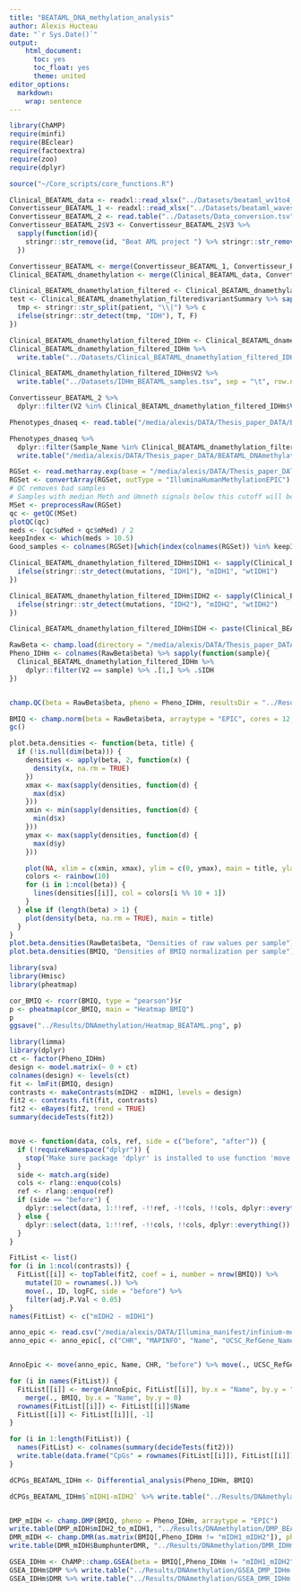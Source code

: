 ```yaml
---
title: "BEATAML_DNA_methylation_analysis"
author: Alexis Hucteau
date: "`r Sys.Date()`"
output:
    html_document:
      toc: yes
      toc_float: yes
      theme: united
editor_options:
  markdown:
    wrap: sentence
---
```


```r
library(ChAMP)
require(minfi)  
require(BEclear)
require(factoextra)
require(zoo)
require(dplyr)

source("~/Core_scripts/core_functions.R")
```

```r
Clinical_BEATAML_data <- readxl::read_xlsx("../Datasets/beataml_wv1to4_clinical.xlsx", sheet = 1)
Convertisseur_BEATAML_1 <- readxl::read_xlsx("../Datasets/beataml_waves1to4_sample_mapping.xlsx", sheet = 1)
Convertisseur_BEATAML_2 <- read.table("../Datasets/Data_conversion.tsv", sep = "\t", header = F) %>% .[2:3]
Convertisseur_BEATAML_2$V3 <- Convertisseur_BEATAML_2$V3 %>%
  sapply(function(id){
    stringr::str_remove(id, "Beat AML project ") %>% stringr::str_remove_all("\\[|\\]")
  })
```

```r
Convertisseur_BEATAML <- merge(Convertisseur_BEATAML_1, Convertisseur_BEATAML_2, by.x = "labId", by.y = "V3", all.x = F, all.y = F)
Clinical_BEATAML_dnamethylation <- merge(Clinical_BEATAML_data, Convertisseur_BEATAML, by = "dbgap_subject_id", all.x = F, all.y = F)
```

```r
Clinical_BEATAML_dnamethylation_filtered <- Clinical_BEATAML_dnamethylation[c(107, 1:3, 9, 17:19, 35, 41:42, 50, 55:56, 63, 65:73, 86, 95:99, 102:103)]
test <- Clinical_BEATAML_dnamethylation_filtered$variantSummary %>% sapply(function(patient){
  tmp <- stringr::str_split(patient, "\\|") %>% c
  ifelse(stringr::str_detect(tmp, "IDH"), T, F)
})

Clinical_BEATAML_dnamethylation_filtered_IDHm <- Clinical_BEATAML_dnamethylation_filtered[test,] %>% .[!is.na(.$variantSummary),]
Clinical_BEATAML_dnamethylation_filtered_IDHm %>%
  write.table("../Datasets/Clinical_BEATAML_dnamethylation_filtered_IDHm.tsv", sep = "\t", row.names = F)

Clinical_BEATAML_dnamethylation_filtered_IDHm$V2 %>%
  write.table("../Datasets/IDHm_BEATAML_samples.tsv", sep = "\t", row.names = F, col.names = F, quote = F)
```

```r
Convertisseur_BEATAML_2 %>% 
  dplyr::filter(V2 %in% Clinical_BEATAML_dnamethylation_filtered_IDHm$V2)

Phenotypes_dnaseq <- read.table("/media/alexis/DATA/Thesis_paper_DATA/BEATAML_DNAmethylation/GSE159907_RAW/Phenotypes.csv", sep =",", header = T)

Phenotypes_dnaseq %>%
  dplyr::filter(Sample_Name %in% Clinical_BEATAML_dnamethylation_filtered_IDHm$V2) %>%
  write.table("/media/alexis/DATA/Thesis_paper_DATA/BEATAML_DNAmethylation/BEATAML_IDHm/Phenotypes.csv", sep = ",", row.names = F)
```

```r
RGSet <- read.metharray.exp(base = "/media/alexis/DATA/Thesis_paper_DATA/BEATAML_DNAmethylation/BEATAML_IDHm", recursive = T, force = TRUE)
RGSet <- convertArray(RGSet, outType = "IlluminaHumanMethylationEPIC")
# QC removes bad samples
# Samples with median Meth and Umneth signals below this cutoff will be labelled ‘bad’
MSet <- preprocessRaw(RGSet)
qc <- getQC(MSet)
plotQC(qc)
meds <- (qc$uMed + qc$mMed) / 2
keepIndex <- which(meds > 10.5)
Good_samples <- colnames(RGSet)[which(index(colnames(RGSet)) %in% keepIndex)]

Clinical_BEATAML_dnamethylation_filtered_IDHm$IDH1 <- sapply(Clinical_BEATAML_dnamethylation_filtered_IDHm$variantSummary, function(mutations){
  ifelse(stringr::str_detect(mutations, "IDH1"), "mIDH1", "wtIDH1")
})

Clinical_BEATAML_dnamethylation_filtered_IDHm$IDH2 <- sapply(Clinical_BEATAML_dnamethylation_filtered_IDHm$variantSummary, function(mutations){
  ifelse(stringr::str_detect(mutations, "IDH2"), "mIDH2", "wtIDH2")
})

Clinical_BEATAML_dnamethylation_filtered_IDHm$IDH <- paste(Clinical_BEATAML_dnamethylation_filtered_IDHm$IDH1, Clinical_BEATAML_dnamethylation_filtered_IDHm$IDH2, sep= "_") %>% stringr::str_remove(pattern = "wtIDH1_") %>% stringr::str_remove(pattern = "_wtIDH2")

RawBeta <- champ.load(directory = "/media/alexis/DATA/Thesis_paper_DATA/BEATAML_DNAmethylation/BEATAML_IDHm", arraytype = "EPIC")
Pheno_IDHm <- colnames(RawBeta$beta) %>% sapply(function(sample){
  Clinical_BEATAML_dnamethylation_filtered_IDHm %>% 
    dplyr::filter(V2 == sample) %>% .[1,] %>% .$IDH
})


champ.QC(beta = RawBeta$beta, pheno = Pheno_IDHm, resultsDir = "../Results/DNAmethylation/Rawbeta_QC")
```

```r
BMIQ <- champ.norm(beta = RawBeta$beta, arraytype = "EPIC", cores = 12, resultsDir = "../Results/DNAmethylation/BMIQ_Normalization/", method = "BMIQ")
gc()
```

```r
plot.beta.densities <- function(beta, title) {
  if (!is.null(dim(beta))) {
    densities <- apply(beta, 2, function(x) {
      density(x, na.rm = TRUE)
    })
    xmax <- max(sapply(densities, function(d) {
      max(d$x)
    }))
    xmin <- min(sapply(densities, function(d) {
      min(d$x)
    }))
    ymax <- max(sapply(densities, function(d) {
      max(d$y)
    }))

    plot(NA, xlim = c(xmin, xmax), ylim = c(0, ymax), main = title, ylab = "")
    colors <- rainbow(10)
    for (i in 1:ncol(beta)) {
      lines(densities[[i]], col = colors[i %% 10 + 1])
    }
  } else if (length(beta) > 1) {
    plot(density(beta, na.rm = TRUE), main = title)
  }
}
plot.beta.densities(RawBeta$beta, "Densities of raw values per sample")
plot.beta.densities(BMIQ, "Densities of BMIQ normalization per sample")
```

```r
library(sva)
library(Hmisc)
library(pheatmap)

cor_BMIQ <- rcorr(BMIQ, type = "pearson")$r
p <- pheatmap(cor_BMIQ, main = "Heatmap BMIQ")
p
ggsave("../Results/DNAmethylation/Heatmap_BEATAML.png", p)
```



```r
library(limma)
library(dplyr)
ct <- factor(Pheno_IDHm)
design <- model.matrix(~ 0 + ct)
colnames(design) <- levels(ct)
fit <- lmFit(BMIQ, design)
contrasts <- makeContrasts(mIDH2 - mIDH1, levels = design)
fit2 <- contrasts.fit(fit, contrasts)
fit2 <- eBayes(fit2, trend = TRUE)
summary(decideTests(fit2))


move <- function(data, cols, ref, side = c("before", "after")) {
  if (!requireNamespace("dplyr")) {
    stop("Make sure package 'dplyr' is installed to use function 'move'")
  }
  side <- match.arg(side)
  cols <- rlang::enquo(cols)
  ref <- rlang::enquo(ref)
  if (side == "before") {
    dplyr::select(data, 1:!!ref, -!!ref, -!!cols, !!cols, dplyr::everything())
  } else {
    dplyr::select(data, 1:!!ref, -!!cols, !!cols, dplyr::everything())
  }
}

FitList <- list()
for (i in 1:ncol(contrasts)) {
  FitList[[i]] <- topTable(fit2, coef = i, number = nrow(BMIQ)) %>%
    mutate(ID = rownames(.)) %>%
    move(., ID, logFC, side = "before") %>%
    filter(adj.P.Val < 0.05)
}
names(FitList) <- c("mIDH2 - mIDH1")

anno_epic <- read.csv("/media/alexis/DATA/Illumina_manifest/infinium-methylationepic-v-1-0-b5-manifest-file-csv/infinium-methylationepic-v-1-0-b5-manifest-file.csv", as.is = TRUE, skip = 7)
anno_epic <- anno_epic[, c("CHR", "MAPINFO", "Name", "UCSC_RefGene_Name")]


AnnoEpic <- move(anno_epic, Name, CHR, "before") %>% move(., UCSC_RefGene_Name, CHR, "before")

for (i in names(FitList)) {
  FitList[[i]] <- merge(AnnoEpic, FitList[[i]], by.x = "Name", by.y = "ID") %>%
    merge(., BMIQ, by.x = "Name", by.y = 0)
  rownames(FitList[[i]]) <- FitList[[i]]$Name
  FitList[[i]] <- FitList[[i]][, -1]
}

for (i in 1:length(FitList)) {
  names(FitList) <- colnames(summary(decideTests(fit2)))
  write.table(data.frame("CpGs" = rownames(FitList[[i]]), FitList[[i]]), file = paste(names(FitList)[i], ".txt"), sep = "\t", quote = F, row.names = F)
}
```

```r
dCPGs_BEATAML_IDHm <- Differential_analysis(Pheno_IDHm, BMIQ)

dCPGs_BEATAML_IDHm$`mIDH1-mIDH2` %>% write.table("../Results/DNAmethylation/dCPGs_IDHm_BEATAML.tsv", sep = "\t", row.names = T, col.names = NA)


DMP_mIDH <- champ.DMP(BMIQ, pheno = Pheno_IDHm, arraytype = "EPIC")
write.table(DMP_mIDH$mIDH2_to_mIDH1, "../Results/DNAmethylation/DMP_BEATAML_IDHm.tsv", sep = "\t", row.names = T, col.names = NA)
DMR_mIDH <- champ.DMR(as.matrix(BMIQ[,Pheno_IDHm != "mIDH1_mIDH2"]), pheno = Pheno_IDHm[Pheno_IDHm != "mIDH1_mIDH2"], arraytype = "EPIC", cores = 6)
write.table(DMR_mIDH$BumphunterDMR, "../Results/DNAmethylation/DMR_IDHm.tsv", sep = "\t", row.names = T, col.names = NA)
```


```r
GSEA_IDHm <- ChAMP::champ.GSEA(beta = BMIQ[,Pheno_IDHm != "mIDH1_mIDH2"], DMP = DMP_mIDH$mIDH2_to_mIDH1, DMR = DMR_mIDH, cores = 10, pheno = Pheno_IDHm[Pheno_IDHm != "mIDH1_mIDH2"], arraytype = "EPIC")
GSEA_IDHm$DMP %>% write.table("../Results/DNAmethylation/GSEA_DMP_IDHm.tsv", sep = "\t", row.names = F)
GSEA_IDHm$DMR %>% write.table("../Results/DNAmethylation/GSEA_DMR_IDHm.tsv", sep = "\t", row.names = F)

```

